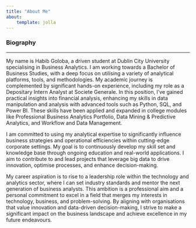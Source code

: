 ```yaml
---
title: "About Me"
about:
    template: jolla
---
```


### Biography

___

My name is Habib Goloba, a driven student at Dublin City University specialising in Business Analytics. I am working towards a Bachelor of Business Studies, with a deep focus on utilising a variety of analytical platforms, tools, and methodologies. My academic journey is complemented by significant hands-on experience, including my role as a Depositary Intern Analyst at Societe Generale. In this position, I've gained practical insights into financial analysis, enhancing my skills in data manipulation and analysis with advanced tools such as Python, SQL, and Power BI. These skills have been applied and expanded in college modules like Professional Business Analytics Portfolio, Data Mining & Predictive Analytics, and Workflow and Data Management.

I am committed to using my analytical expertise to significantly influence business strategies and operational efficiencies within cutting-edge corporate settings. My goal is to continuously develop my skill set and knowledge base through ongoing education and real-world applications. I aim to contribute to and lead projects that leverage big data to drive innovation, optimise processes, and enhance decision-making.

My career aspiration is to rise to a leadership role within the technology and analytics sector, where I can set industry standards and mentor the next generation of business analysts. This ambition is a professional aim and a personal commitment to excel in a field that merges my interests in technology, business, and problem-solving. By aligning with organisations that value innovation and data-driven decision-making, I strive to make a significant impact on the business landscape and achieve excellence in my future endeavours.